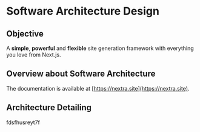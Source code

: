 # Software Architecture Design

## Objective

A **simple**, **powerful** and **flexible** site generation framework with everything you love from Next.js.

## Overview about Software Architecture

The documentation is available at [https://nextra.site](https://nextra.site).

## Architecture Detailing

fdsfhusreyt7f
